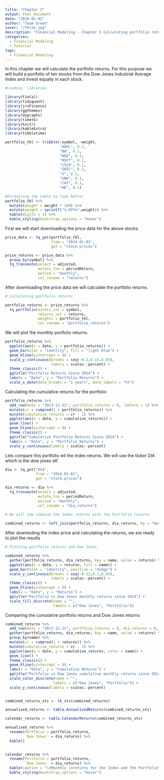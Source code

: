 ```yaml
---
title: "Chapter 3"
output: html_document
date: "2018-01-01"
author: "Team Green"
cover: "/three.jpg" 
description: "Financial Modeling - Chapter 3 Calculating portfolio returns"
categories:
  - Financial Modeling
  - Tutorial
tags:
  - Financial Modeling
---
```


In this chapter we will calculate the portfolio returns. For this purpose we will build a portfolio of ten stocks from the Dow Jones Industrial Average Index and invest equally in each stock.

```r

#Loading  libraries

library(FinCal)
library(tidyquant)
library(jrvFinance)
library(ggthemes)
library(dygraphs)
library(timetk)
library(knitr)
library(kableExtra)
library(tibbletime)

```

```r

portfolio_tbl <- tribble(~symbol, ~weight,
                         "AAPL", 0.1,
                         "BA", 0.1,
                         "NKE", 0.1,
                         "MSFT", 0.1,
                         "CSCO", 0.1,
                         "INTC", 0.1,
                         "V", 0.1,
                         "UNH", 0.1,
                         "CAT", 0.1,
                         "HD", 0.1)

#Formatting the table to look better
portfolio_tbl %>%
  mutate(weight = weight * 100) %>%
  mutate(weight = sprintf("%.0f%%",weight)) %>%
  kable(digits = 1) %>%
  kable_styling(bootstrap_options = "hover")
```

First we will start downloading the price data for the above stocks. 

```r

price_data <- tq_get(portfolio_tbl,
                     from = "2014-01-01",
                     get = "stock.prices")

price_returns <- price_data %>%
  group_by(symbol) %>%
  tq_transmute(select = adjusted,
               mutate_fun = periodReturn,
               period = "monthly",
               col_rename = "returns")

```

After downloading the price data we will calculate the portfolio returns.

```r

# Calculating portfolio returns

portfolio_returns <- price_returns %>%
  tq_portfolio(assets_col = symbol,
               returns_col = returns,
               weights = portfolio_tbl,
               col_rename = "portfolio_returns")

```

We will plot the monthly portfolio returns.

```r

portfolio_returns %>%
  ggplot(aes(x = date, y = portfolio_returns)) +
  geom_bar(stat = "identity", fill = "light blue") +
  geom_hline(yintercept = 0) +
  scale_y_continuous(breaks = seq(-0.2,0.15,0.03),
                     labels = scales::percent) +
  theme_classic() +
  ggtitle("Portfolio Returns Since 2014") +
  labs(x = "Date", y = "Portfolio Returns") +
  scale_x_date(date_breaks = "1 years", date_labels = "%Y")


```

Calculating the cumulative returns for the portfolio

```r

portfolio_returns %>%
  add_row(date = "2013-12-31", portfolio_returns = 0, .before = 1) %>%
  mutate(cr = cumprod(1 + portfolio_returns)) %>%
  mutate(cumulative_returns = cr - 1) %>%
  ggplot(aes(x = date, y = cumulative_returns)) +
  geom_line() +
  geom_hline(yintercept = 0) +
  theme_classic() +
  ggtitle("Cumulative Portfolio Returns Since 2014") +
  labs(x = "Date", y = "Portfolio Returns") +
  scale_y_continuous(labels = scales::percent)


```

Lets compare this portfolio wil the Index returns. We will use the ticker DIA which is the dow jones etf.

```r

dia <- tq_get("DIA",
              from = "2014-01-01",
              get = "stock.prices")

dia_returns <- dia %>%
  tq_transmute(select = adjusted,
               mutate_fun = periodReturn,
               period = "monthly",
               col_rename = "dia_returns")
  
# We will now combine the Index returns with the Portfolio returns

combined_returns <- left_join(portfolio_returns, dia_returns, by = "date")

```

After downloding the index price and calculating the returns, we are ready to plot the results

```r

# Plotting portfolio returns and Dow Jones

combined_returns %>% 
  gather(portfolio_returns, dia_returns, key = name, value = returns) %>%
  ggplot(aes(x = date, y = returns, fill = name)) +
  geom_bar(stat = "identity", position = "dodge") +
  scale_y_continuous(breaks = seq(-0.12,0.2,0.03),
                     labels = scales::percent) +
  theme_classic() +
  geom_hline(yintercept = 0) +
  labs(x = "Date", y = "Returns") +
  ggtitle("Portfolio vs Dow Jones monthly returns since 2014") +
  scale_fill_discrete(name = "",
                      labels = c("Dow Jones", "Portfolio"))

```

Comparing the cumulative portfolio returns and Dow Jones returns


```r

combined_returns %>%
  add_row(date = "2013-12-31", portfolio_returns = 0, dia_returns = 0, .before = 1) %>%
  gather(portfolio_returns, dia_returns, key = name, value = returns) %>%
  group_by(name) %>%
  mutate(cr = cumprod(1 + returns)) %>%
  mutate(cumulative_returns = cr - 1) %>%
  ggplot(aes(x = date, y = cumulative_returns, color = name)) +
  geom_line() +
  theme_classic() +
  geom_hline(yintercept = 0) +
  labs(x = "Date", y = "Cumulative Returns") +
  ggtitle("Portfolio vs Dow Jones cumulative monthly returns since 2014") +
  scale_color_discrete(name = "",
                      labels = c("Dow Jones", "Portfolio")) +
  scale_y_continuous(labels = scales::percent)
   

```


```r

combined_returns_xts <- tk_xts(combined_returns)

annualised_returns <- table.AnnualizedReturns(combined_returns_xts)

calendar_returns <- table.CalendarReturns(combined_returns_xts)

annualised_returns %>%
  rename(Portfolio = portfolio_returns,
         `Dow Jones` = dia_returns) %>%
  kable()
  
```


```r

calendar_returns %>%
  rename(Portfolio = portfolio_returns,
         `Dow Jones` = dia_returns) %>%
  kable(caption = "\nMonthly \nreturns for the Index and the Portfolio") %>%
  kable_styling(bootstrap_options = "hover")
```

